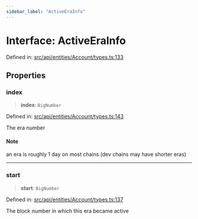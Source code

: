 ```yaml
---
sidebar_label: "ActiveEraInfo"
---
```


# Interface: ActiveEraInfo

Defined in: [src/api/entities/Account/types.ts:133](https://github.com/PolymeshAssociation/polymesh-sdk/blob/bee6a2fe7a8ce5db42a6982e793782182cde2153/src/api/entities/Account/types.ts#L133)

## Properties

### index

> **index**: `BigNumber`

Defined in: [src/api/entities/Account/types.ts:143](https://github.com/PolymeshAssociation/polymesh-sdk/blob/bee6a2fe7a8ce5db42a6982e793782182cde2153/src/api/entities/Account/types.ts#L143)

The era number

#### Note

an era is roughly 1 day on most chains (dev chains may have shorter eras)

***

### start

> **start**: `BigNumber`

Defined in: [src/api/entities/Account/types.ts:137](https://github.com/PolymeshAssociation/polymesh-sdk/blob/bee6a2fe7a8ce5db42a6982e793782182cde2153/src/api/entities/Account/types.ts#L137)

The block number in which this era became active
